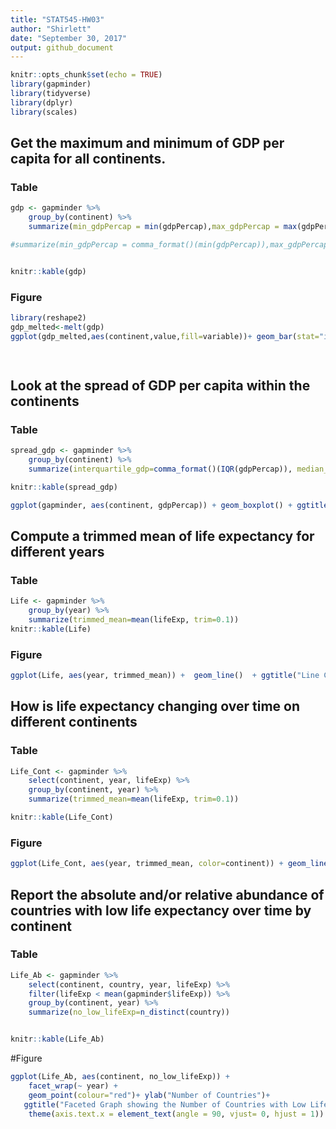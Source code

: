 ```yaml
---
title: "STAT545-HW03"
author: "Shirlett"
date: "September 30, 2017"
output: github_document
---
```


```r
knitr::opts_chunk$set(echo = TRUE)
library(gapminder)
library(tidyverse)
library(dplyr)
library(scales) 
```
## Get the maximum and minimum of GDP per capita for all continents.
### Table
```r
   
gdp <- gapminder %>%
    group_by(continent) %>% 
    summarize(min_gdpPercap = min(gdpPercap),max_gdpPercap = max(gdpPercap))

#summarize(min_gdpPercap = comma_format()(min(gdpPercap)),max_gdpPercap = #comma_format()(max(gdpPercap)))


knitr::kable(gdp)
```


### Figure

```r

library(reshape2)
gdp_melted<-melt(gdp)
ggplot(gdp_melted,aes(continent,value,fill=variable))+ geom_bar(stat="identity",position="dodge") + ggtitle("Bar Chart showing Minimum and Maximum  GDP per Capita \n by Continent") + scale_y_continuous(labels = comma)

  
```
## Look at the spread of GDP per capita within the continents

### Table
```r
spread_gdp <- gapminder %>%
    group_by(continent) %>% 
    summarize(interquartile_gdp=comma_format()(IQR(gdpPercap)), median_gdp=comma_format()(median(gdpPercap)))

knitr::kable(spread_gdp)

```
```r
ggplot(gapminder, aes(continent, gdpPercap)) + geom_boxplot() + ggtitle("BoxPlot showing the Spread of GDP per Capita /n by Continent") + scale_y_continuous(labels = comma)

```
## Compute a trimmed mean of life expectancy for different years
### Table
```r
Life <- gapminder %>%
    group_by(year) %>% 
    summarize(trimmed_mean=mean(lifeExp, trim=0.1))
knitr::kable(Life)

```

### Figure
```r
ggplot(Life, aes(year, trimmed_mean)) +  geom_line()  + ggtitle("Line Chart showing the Trimmed Mean of Life Expectancy /n by Year") 
```

## How is life expectancy changing over time on different continents
### Table
```r
Life_Cont <- gapminder %>%
    select(continent, year, lifeExp) %>%
    group_by(continent, year) %>%
    summarize(trimmed_mean=mean(lifeExp, trim=0.1))

knitr::kable(Life_Cont)


```
### Figure

```r
ggplot(Life_Cont, aes(year, trimmed_mean, color=continent)) + geom_line() + ggtitle("Line Chart showing the Trimmed Mean of Life Expectancy /n by Year and Continent") 

```


## Report the absolute and/or relative abundance of countries with low life expectancy over time by continent
### Table

```r

      
Life_Ab <- gapminder %>% 
    select(continent, country, year, lifeExp) %>%
    filter(lifeExp < mean(gapminder$lifeExp)) %>%
    group_by(continent, year) %>%
    summarize(no_low_lifeExp=n_distinct(country))


knitr::kable(Life_Ab)

```

#Figure
```r
ggplot(Life_Ab, aes(continent, no_low_lifeExp)) +
    facet_wrap(~ year) +
    geom_point(colour="red")+ ylab("Number of Countries")+ 
   ggtitle("Faceted Graph showing the Number of Countries with Low Life Expectancy \n by Continent")+
    theme(axis.text.x = element_text(angle = 90, vjust= 0, hjust = 1))
    
```

